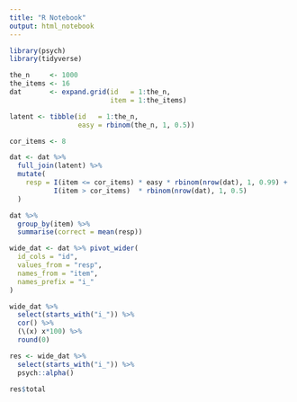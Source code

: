 ```yaml
---
title: "R Notebook"
output: html_notebook
---
```


```r
library(psych)
library(tidyverse)
```


```r
the_n     <- 1000
the_items <- 16
dat       <- expand.grid(id   = 1:the_n,
                         item = 1:the_items)
```


```r
latent <- tibble(id   = 1:the_n,
                 easy = rbinom(the_n, 1, 0.5))
```


```r
cor_items <- 8
```


```r
dat <- dat %>%
  full_join(latent) %>%
  mutate(
    resp = I(item <= cor_items) * easy * rbinom(nrow(dat), 1, 0.99) +
           I(item > cor_items)  * rbinom(nrow(dat), 1, 0.5)
  )
```


```r
dat %>%
  group_by(item) %>%
  summarise(correct = mean(resp))
```


```r
wide_dat <- dat %>% pivot_wider(
  id_cols = "id",
  values_from = "resp",
  names_from = "item",
  names_prefix = "i_"
)
```


```r
wide_dat %>%
  select(starts_with("i_")) %>%
  cor() %>%
  (\(x) x*100) %>%
  round(0)
```


```r
res <- wide_dat %>%
  select(starts_with("i_")) %>%
  psych::alpha()

res$total
```

